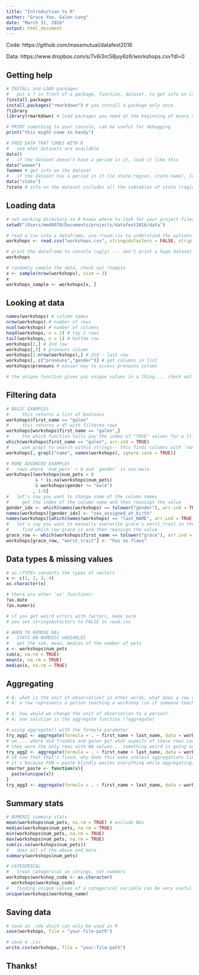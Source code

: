 ```yaml
---
title: "Introduction to R"
author: "Grace Yoo, Galen Long"
date: "March 31, 2016"
output: html_document
---
```


Code: https://github.com/massmutual/datafest2016

Data: https://www.dropbox.com/s/7v6i3rc58juy6z6/workshops.csv?dl=0

## Getting help

```R
# INSTALL and LOAD packages
#   put a ? in front of a package, function, dataset, to get info on it
?install.packages
install.packages("rmarkdown") # you install a package only once
?library
library(rmarkdown) # load packages you need at the beginning of every script

# PRINT something to your console, can be useful for debugging
print("this might come in handy")

# FREE DATA THAT COMES WITH R
#   see what datasets are available
data()
#   if the dataset doesn't have a period in it, load it like this
data("women")
?women # get info on the dataset
#   if the dataset has a period in it (ie state.region, state.name), load it like this
data("state")
?state # info on the dataset includes all the subtables of state (region, name)
```

## Loading data

```R
# set working directory so R knows where to look for your project files
setwd("/Users/mm40078/Documents/projects/datafest2016/data")

# read a csv into a dataframe, use ?read.csv to understand the options!
workshops <- read.csv("workshops.csv", stringsAsFactors = FALSE, strip.white = TRUE, na.strings = c("NA", "NULL", ""), sep = ",")

# print the dataframe to console (ugly) --- don't print a huge dataset
workshops

# randomly sample the data, check out ?sample
x <- sample(nrow(workshops), size = 3)
x
workshops_sample <- workshops[x, ]
```

## Looking at data

```R
names(workshops) # column names
nrow(workshops) # number of rows
ncol(workshops) # number of columns
head(workshops, n = 2) # top 2 rows
tail(workshops, n = 1) # bottom row
workshops[2,] # 2nd row
workshops[,3] # pronouns column
workshops[2:nrow(workshops),] # 2nd - last row
workshops[, c("pronouns","gender")] # get columns in list
workshops$pronouns # easier way to access pronouns column

# the unique function gives you unique values in a thing.... check out ?unique
```

## Filtering data

```R
# BASIC EXAMPLES
#     this returns a list of booleans
workshops$first_name == "galen"
#     this returns a df with filtered rows
workshops[workshops$first_name == "galen",]
#     the which function tells you the index of "TRUE" values for a filter
which(workshops$first_name == "galen", arr.ind = TRUE)
#     use grepl to search within strings-- this finds columns with `name` contained in the column name
workshops[, grepl("name", names(workshops), ignore.case = TRUE)]

# MORE ADVANCED EXAMPLES
#   rows where `num_pets` > 0 and `gender` is non-male
workshops[(workshops$num_pets > 0 
           & ! is.na(workshops$num_pets)
           & workshops$gender != "male")
          , 1:6]
#   let's say you want to change some of the column names
#     get the index of the column name and then reassign the value
gender_idx <- which(names(workshops) == tolower("gender"), arr.ind = TRUE) 
names(workshops)[gender_idx] <- "sex_assigned_at_birth"
names(workshops)[which(names(workshops) == "last_NAME", arr.ind = TRUE)] <- "last_name"
#   let's say you want to manually overwrite grace's worst_trait in the dataframe
#     find which row grace is and then reassign the value
grace_row <- which(workshops$first_name == tolower("grace"), arr.ind = TRUE)
workshops[grace_row, "worst_trait"] <- "has no flaws"
```

## Data types & missing values

```R
# as.<TYPE> converts the types of vectors
x <- c(1, 2, 3, 4)
as.character(x)

# there are other 'as' functions:
?as.date
?as.numeric

# if you get weird errors with factors, make sure
# you set stringsAsFactors to FALSE in read.csv

# WHEN TO REMOVE NAs
#   STATS ON NUMERIC VARIABLES
#   get the sum, mean, median of the number of pets
x <- workshops$num_pets
sum(x, na.rm = TRUE)
mean(x, na.rm = TRUE)
median(x, na.rm = TRUE)

```

## Aggregating

``` R
# Q: what is the unit of observation? in other words, what does a row represent?
# A: a row represents a person teaching a workshop (so if someone teaches 2 workshops, they'll be listed twice)

# Q: how would we change the unit of observation to a person?
# A: one solution is the aggregate function (?aggregate)

# using aggregate() with the formula parameter
try_agg1 <- aggregate(formula = . ~ first_name + last_name, data = workshops, FUN = paste)
# um.... where did freddie and galen go? what aspects of these rows could have caused their data to disappear?
# they were the only rows with NA values... something weird is going on, let's fix it
try_agg2 <- aggregate(formula = . ~ first_name + last_name, data = workshops, FUN = paste, na.action = na.pass)
# ok now that that's fixed, why does this make useless aggregations like this: c("lizard", "lizard")... ???
# it's because FUN = paste blindly pastes everything while aggregating; make a better function for aggregation
smarter_paste <- function(x){
  paste(unique(x))
}
try_agg3 <- aggregate(formula = . ~ first_name + last_name, data = workshops, FUN = smarter_paste, na.action = na.pass)

```

## Summary stats

```R
# NUMERIC summary stats
mean(workshops$num_pets, na.rm = TRUE) # exclude NAs
median(workshops$num_pets, na.rm = TRUE)
min(workshops$num_pets, na.rm = TRUE)
max(workshops$num_pets, na.rm = TRUE)
sum(is.na(workshops$num_pets))
#   does all of the above and more
summary(workshops$num_pets)

# CATEGORICAL 
#   treat categorical as strings, not numbers
workshops$workshop_code <- as.character(
  workshops$workshop_code)
#   finding unique values of a categorical variable can be very useful
unique(workshops$workshop_name)
```

## Saving data

```R
# save an .rda which can only be used in R
save(workshops, file = "your-file-path")

# save a .csv
write.csv(workshops, file = "your-file-path")
```

## Thanks!
